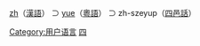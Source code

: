 [[:Category:zh_使用者|zh]]（[[漢語|漢語]]） ⊃ [[:Category:yue_使用者|yue]]（[[粵語|粵語]]） ⊃ zh-szeyup（[[四邑話|四邑話]]）

{{Babels|zh-szeyup|nativename=四邑話|zhname=四邑語|zero=0|wikipedia=none}}

[[Category:用户语言|Category:用户语言]]
[[Category:Yue_使用者|四]]